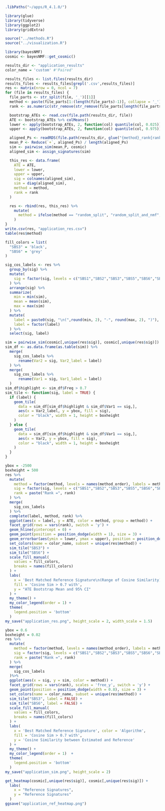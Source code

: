 
```r
.libPaths("~/apps/R_4.1.0/")

library(glue)
library(tidyverse)
library(ggplot2)
library(gridExtra)

source("../methods.R")
source("../visualization.R")

library(bayesNMF)
cosmic <- bayesNMF::get_cosmic()

results_dir <- "application_results"
color_name = 'custom' #'Paired'
```

```r
results_files <- list.files(results_dir)
results_files <- results_files[grepl('.csv',results_files)]
res <- matrix(nrow = 0, ncol = 7)
for (file in results_files) {
  file_parts <- str_split(file, '_')[[1]]
  method <- paste(file_parts[1:(length(file_parts)-1)], collapse = '_')
  rank <- as.numeric(str_remove(str_remove(file_parts[length(file_parts)], "rank"), ".csv"))

  bootstrap_ATEs <- read.csv(file.path(results_dir, file))
  ATE <- bootstrap_ATEs %>% colMeans()
  lower <- apply(bootstrap_ATEs, 2, function(col) quantile(col, 0.025))
  upper <- apply(bootstrap_ATEs, 2, function(col) quantile(col, 0.975))

  aligned_Ps <- readRDS(file.path(results_dir, glue("{method}_rank{rank}_aligned_Ps.rds")))
  mean_P <- Reduce(`+`, aligned_Ps) / length(aligned_Ps)
  sim <- pairwise_sim(mean_P, cosmic)
  aligned_sim <- assign_signatures(sim)

  this_res <- data.frame(
    ATE = ATE,
    lower = lower,
    upper = upper,
    sig = colnames(aligned_sim),
    sim = diag(aligned_sim),
    method = method,
    rank = rank
  )

  res <- rbind(res, this_res) %>%
    mutate(
      method = ifelse(method == "random_split", "random_split_and_nmf", method)
    )
}
write.csv(res, "application_res.csv")
table(res$method)
```

```r
fill_colors = list(
  "SBS3" = 'black',
  "SBS6" = 'grey'
)

sig_cos_labels <- res %>%
  group_by(sig) %>%
  mutate(
    sig = factor(sig, levels = c("SBS1","SBS2","SBS3","SBS5","SBS6","SBS13","SBS39","SBS40"))
  ) %>%
  arrange(sig) %>%
  summarize(
    min = min(sim),
    mean = mean(sim),
    max = max(sim)
  ) %>%
  mutate(
    label = paste0(sig, "\n(",round(min, 2), "-", round(max, 2), ")"),
    label = factor(label)
  ) %>%
  select(sig, label)

sim = pairwise_sim(cosmic[,unique(res$sig)], cosmic[,unique(res$sig)])
sim_df <- as.data.frame(as.table(sim)) %>%
  merge(
    sig_cos_labels %>%
      rename(Var2 = sig, Var2_label = label)
  ) %>%
  merge(
    sig_cos_labels %>%
      rename(Var1 = sig, Var1_label = label)
  )
sim_df$highlight <- sim_df$Freq > 0.7
sim_tile <- function(sig, label = TRUE) {
  if (label) {
    geom_tile(
      data = sim_df[sim_df$highlight & sim_df$Var1 == sig,], 
      aes(x = Var2_label, y = ybox, fill = sig), 
      color = "black", width = 1, height = boxheight
    ) 
  } else {
    geom_tile(
      data = sim_df[sim_df$highlight & sim_df$Var1 == sig,], 
      aes(x = Var2, y = ybox, fill = sig), 
      color = "black", width = 1, height = boxheight
    )
  }
}

ybox = -2500
boxheight = 500
res %>%
  mutate(
    method = factor(method, levels = names(method_order), labels = method_order),
    sig = factor(sig, levels = c("SBS1","SBS2","SBS3","SBS5","SBS6","SBS13","SBS39","SBS40")),
    rank = paste("Rank =", rank)
  ) %>%
  merge(
    sig_cos_labels
  ) %>%
  complete(label, method, rank) %>%
  ggplot(aes(x = label, y = ATE, color = method, group = method)) +
  facet_grid(rows = vars(rank), switch = 'y') +
  geom_hline(yintercept = 0) +
  geom_point(position = position_dodge(width = 1), size = 3) +
  geom_errorbar(aes(ymin = lower, ymax = upper), position = position_dodge(width = 1), width = 0.5, size = 1.5) +
  set_colors(name = color_name, subset = unique(res$method)) +
  sim_tile("SBS3") +
  sim_tile("SBS6") +
  scale_fill_manual(
    values = fill_colors,
    breaks = names(fill_colors)
  ) +
  labs(
    x = 'Best Matched Reference Signature\n(Range of Cosine Similarity)', color = 'Algorithm', 
    fill = 'Cosine Sim > 0.7 with',
    y = "ATE Bootstrap Mean and 95% CI"
  ) +
  my_theme() +
  my_color_legend(order = 1) +
  theme(
    legend.position = 'bottom'
  )
my_save("application_res.png", height_scale = 2, width_scale = 1.5)

ybox = 0.6
boxheight = 0.02
res %>%
  mutate(
    method = factor(method, levels = names(method_order), labels = method_order),
    sig = factor(sig, levels = c("SBS1","SBS2","SBS3","SBS5","SBS6","SBS13","SBS39","SBS40")),
    rank = paste("Rank =", rank)
  ) %>%
  merge(
    sig_cos_labels
  )%>%
  ggplot(aes(x = sig, y = sim, color = method)) +
  facet_grid(rows = vars(rank), scales = 'free_y', switch = 'y') +
  geom_point(position = position_dodge(width = 0.8), size = 3) +
  set_colors(name = color_name, subset = unique(res$method)) +
  sim_tile("SBS3", label = FALSE) +
  sim_tile("SBS6", label = FALSE) +
  scale_fill_manual(
    values = fill_colors,
    breaks = names(fill_colors)
  ) +
  labs(
    x = 'Best Matched Reference Signature', color = 'Algorithm', 
    fill = 'Cosine Sim > 0.7 with', 
    y = 'Cosine Similarity between Estimated and Reference'
  ) +
  my_theme() +
  my_color_legend(order = 1)  +
  theme(
    legend.position = 'bottom'
  )
my_save("application_sim.png", height_scale = 2)

get_heatmap(cosmic[,unique(res$sig)], cosmic[,unique(res$sig)]) +
  labs(
    x = "Reference Signatures",
    y = "Reference Signatures"
  )
ggsave("application_ref_heatmap.png")
```